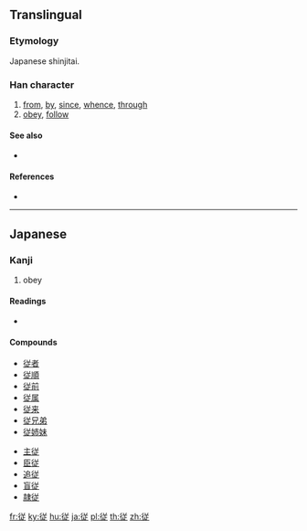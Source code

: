 {{character info/new}}
{{also|從}}
==Translingual==
{{Han simplified forms|從|従|从}}
===Etymology===
Japanese shinjitai. {{Han simp|從|f=从|t=䒑}}

===Han character===
{{Han char|rn=60|rad=彳|as=07|sn=10|four=|canj=HOTYO|ids=⿰彳⿱䒑龰}}

# [[from]], [[by]], [[since]], [[whence]], [[through]]
# [[obey]], [[follow]]

====See also====
* {{l|mul|征}} <!-- visually similar -->

====References====
* {{Han ref|kx=0367.271|dkj=10133|dj=0691.130|hdz=20826.040|uh=5F93|ud=24467}}

----

==Japanese==
{{ja-kanji forms|従|從}}

===Kanji===
{{ja-kanji|grade=6|rs=彳07|style=s|kyu=從}}

# obey

====Readings====
* {{ja-readings|goon=[[しゅ]] (shu), [[じゅ]] (ju), [[じゅう]] (jū)|kanon=[[しょう]] (shō)|kanyoon=[[じゅう]] (jū)|kun=[[したがう]] (shitagau), [[したがえる]] (shitagaeru), [[より]] (yori)}}

====Compounds====
{{top2}}
* [[従者]]
* [[従順]]
* [[従前]]
* [[従属]]
* [[従来]]
* [[従兄弟]]
* [[従姉妹]]
{{mid2}}
* [[主従]]
* [[臣従]]
* [[追従]]
* [[盲従]]
* [[隷従]]
{{bottom}}

[[fr:従]]
[[ky:従]]
[[hu:従]]
[[ja:従]]
[[pl:従]]
[[th:従]]
[[zh:従]]